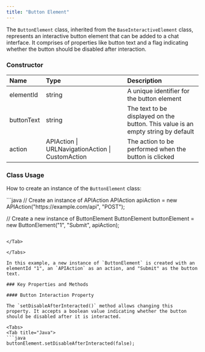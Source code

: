 ```yaml
---
title: "Button Element"
---
```


The `ButtonElement` class, inherited from the `BaseInteractiveElement` class, represents an interactive button element that can be added to a chat interface. It comprises of properties like button text and a flag indicating whether the button should be disabled after interaction.

### Constructor

| Name       | Type                                             | Description                                                                      |
| :---------- | :------------------------------------------------ | :-------------------------------------------------------------------------------- |
| elementId  | string                                           | A unique identifier for the button element                                       |
| buttonText | string                                           | The text to be displayed on the button. This value is an empty string by default |
| action     | APIAction \| URLNavigationAction \| CustomAction | The action to be performed when the button is clicked                            |

### Class Usage

How to create an instance of the `ButtonElement` class:

<Tabs>
<Tab title="Java">
```java
// Create an instance of APIAction
APIAction apiAction = new APIAction("https://example.com/api", "POST");

// Create a new instance of ButtonElement
ButtonElement buttonElement = new ButtonElement("1", "Submit", apiAction);
```

</Tab>

</Tabs>

In this example, a new instance of `ButtonElement` is created with an elementId "1", an `APIAction` as an action, and "Submit" as the button text.

### Key Properties and Methods

#### Button Interaction Property

The `setDisableAfterInteracted()` method allows changing this property. It accepts a boolean value indicating whether the button should be disabled after it is interacted.

<Tabs>
<Tab title="Java">
```java
buttonElement.setDisableAfterInteracted(false);
```

</Tab>

</Tabs>
